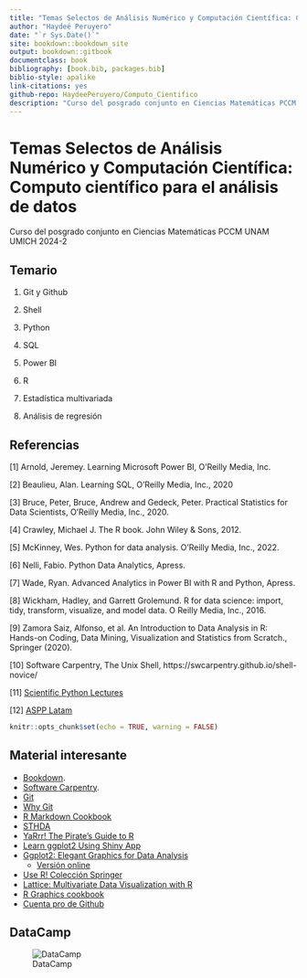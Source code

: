 ```yaml
--- 
title: "Temas Selectos de Análisis Numérico y Computación Científica: Computo científico para el análisis de datos"
author: "Haydeé Peruyero"
date: "`r Sys.Date()`"
site: bookdown::bookdown_site
output: bookdown::gitbook
documentclass: book
bibliography: [book.bib, packages.bib]
biblio-style: apalike
link-citations: yes
github-repo: HaydeePeruyero/Computo_Cientifico
description: "Curso del posgrado conjunto en Ciencias Matemáticas PCCM UNAM UMICH 2024-2"
---
```


# Temas Selectos de Análisis Numérico y Computación Científica: Computo científico para el análisis de datos

Curso del posgrado conjunto en Ciencias Matemáticas PCCM UNAM UMICH 2024-2



## Temario

1. Git y Github

2. Shell

3. Python

4. SQL

5. Power BI

6. R

7. Estadística multivariada

8. Análisis de regresión

## Referencias

[1] Arnold, Jeremey. Learning Microsoft Power BI, O’Reilly Media, Inc.

[2] Beaulieu, Alan. Learning SQL, O’Reilly Media, Inc., 2020

[3] Bruce, Peter, Bruce, Andrew and Gedeck, Peter. Practical Statistics for Data Scientists, O’Reilly Media, Inc., 2020.

[4] Crawley, Michael J. The R book. John Wiley & Sons, 2012.

[5] McKinney, Wes. Python for data analysis. O’Reilly Media, Inc., 2022.

[6] Nelli, Fabio. Python Data Analytics, Apress.

[7] Wade, Ryan. Advanced Analytics in Power BI with R and Python, Apress.

[8] Wickham, Hadley, and Garrett Grolemund. R for data science: import, tidy, transform, visualize, and
model data. O Reilly Media, Inc., 2016.

[9] Zamora Saiz, Alfonso, et al. An Introduction to Data Analysis in R: Hands-on Coding, Data Mining,
Visualization and Statistics from Scratch., Springer (2020).

[10] Software Carpentry, The Unix Shell, https://swcarpentry.github.io/shell-novice/

[11] [Scientific Python Lectures](https://lectures.scientific-python.org/#)

[12] [ASPP Latam](https://github.com/aspp-latam/2023-mexico-numpy/tree/main)

```r
knitr::opts_chunk$set(echo = TRUE, warning = FALSE)
```

## Material interesante

  - [Bookdown](https://bookdown.org/).
  - [Software Carpentry](https://swcarpentry.github.io/r-novice-gapminder/).
  - [Git](https://swcarpentry.github.io/git-novice/14-supplemental-rstudio/)
  - [Why Git](https://info5940.infosci.cornell.edu/setup/git/what-is-git/)
  - [R Markdown Cookbook](https://bookdown.org/yihui/rmarkdown-cookbook/)
  - [STHDA](http://www.sthda.com/english/wiki/data-visualization)
  - [YaRrr! The Pirate's Guide to R](https://bookdown.org/ndphillips/YaRrr/)
  - [Learn ggplot2 Using Shiny App](https://link.springer.com/book/10.1007/978-3-319-53019-2)
  - [Ggplot2: Elegant Graphics for Data Analysis](https://link.springer.com/book/10.1007/978-0-387-98141-3)
    - [Versión online](https://ggplot2-book.org/index.html)
  - [Use R! Colección Springer](https://www.springer.com/series/6991/books)
  - [Lattice: Multivariate Data Visualization with R](https://link.springer.com/book/10.1007/978-0-387-75969-2)
  - [R Graphics cookbook](http://www.cookbook-r.com/)
  - [Cuenta pro de Github](https://education.github.com/benefits)
  
## DataCamp

![DataCamp](img/regular.png)